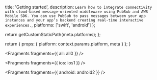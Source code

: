 
  title: 'Getting started',
  description: `Learn how to integrate connectivity with cloud-based message-oriented middleware using PubSub and AWS Mobile SDK. You can use PubSub to pass messages between your app instances and your app’s backend creating real-time interactive experiences.`,
  platforms: ['swift', 'android']
};

  return getCustomStaticPath(meta.platforms);
};

  return {
    props: {
      platform: context.params.platform,
      meta
    }
  };
}


<Fragments fragments={{ all: all0 }} />


<Fragments fragments={{ ios: ios1 }} />


<Fragments fragments={{ android: android2 }} />
